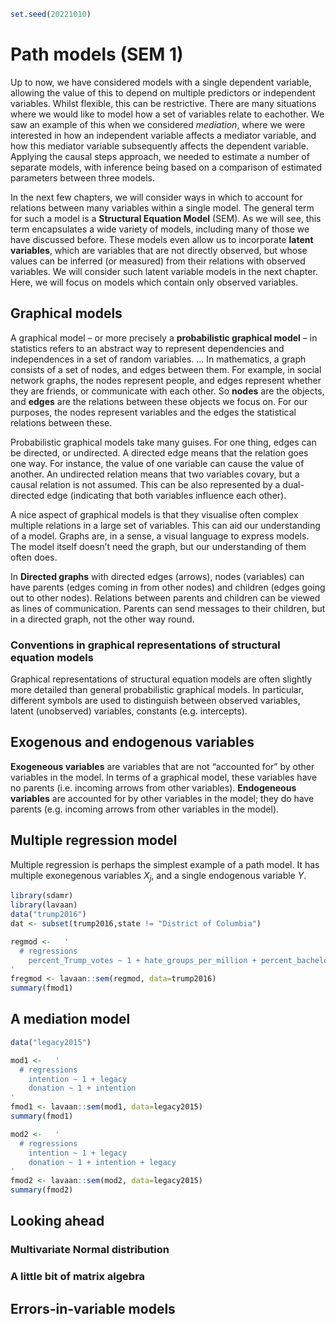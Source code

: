 ```r
set.seed(20221010)
```

# Path models (SEM 1) {#ch-SEM-path-models}

<!-- https://stats.oarc.ucla.edu/r/seminars/rsem/ -->

Up to now, we have considered models with a single dependent variable, allowing the value of this to depend on multiple predictors or independent variables. Whilst flexible, this can be restrictive. There are many situations where we would like to model how a set of variables relate to eachother. We saw an example of this when we considered *mediation*, where we were interested in how an independent variable affects a mediator variable, and how this mediator variable subsequently affects the dependent variable. Applying the causal steps approach, we needed to estimate a number of separate models, with inference being based on a comparison of estimated parameters between three models.

In the next few chapters, we will consider ways in which to account for relations between many variables within a single model. The general term for such a model is a **Structural Equation Model** (SEM). As we will see, this term encapsulates a wide variety of models, including many of those we have discussed before. These models even allow us to incorporate **latent variables**, which are variables that are not directly observed, but whose values can be inferred (or measured) from their relations with observed variables. We will consider such latent variable models in the next chapter. Here, we will focus on models which contain only observed variables. 

## Graphical models

A graphical model -- or more precisely a **probabilistic graphical model** -- in statistics refers to an abstract way to represent dependencies and independences in a set of random variables. ... In mathematics, a graph consists of a set of nodes, and edges between them. For example, in social network graphs, the nodes represent people, and edges represent whether they are friends, or communicate with each other. So **nodes** are the objects, and **edges** are the relations between these objects we focus on. For our purposes, the nodes represent variables and the edges the statistical relations between these.

Probabilistic graphical models take many guises. For one thing, edges can be directed, or undirected. A directed edge means that the relation goes one way. For instance, the value of one variable can cause the value of another. An undirected relation means that two variables covary, but a causal relation is not assumed. This can be also represented by a dual-directed edge (indicating that both variables influence each other).

A nice aspect of graphical models is that they visualise often complex multiple relations in a large set of variables. This can aid our understanding of a model. Graphs are, in a sense, a visual language to express models. The model itself doesn't need the graph, but our understanding of them often does.

In **Directed graphs** with directed edges (arrows), nodes (variables) can have parents (edges coming in from other nodes) and children (edges going out to other nodes). Relations between parents and children can be viewed as lines of communication. Parents can send messages to their children, but in a directed graph, not the other way round.

### Conventions in graphical representations of structural equation models

Graphical representations of structural equation models are often slightly more detailed than general probabilistic graphical models. In particular, different symbols are used to distinguish between observed variables, latent (unobserved) variables, constants (e.g. intercepts). 

## Exogenous and endogenous variables

**Exogeneous variables** are variables that are not "accounted for" by other variables in the model. In terms of a graphical model, these variables have no parents (i.e. incoming arrows from other variables). **Endogeneous variables** are accounted for by other variables in the model; they do have parents (e.g. incoming arrows from other variables in the model).

## Multiple regression model

Multiple regression is perhaps the simplest example of a path model. It has multiple exonegenous variables $X_j$, and a single endogenous variable $Y$.

```r
library(sdamr)
library(lavaan)
data("trump2016")
dat <- subset(trump2016,state != "District of Columbia")

regmod <-   '
  # regressions
    percent_Trump_votes ~ 1 + hate_groups_per_million + percent_bachelors_degree_or_higher
'
fregmod <- lavaan::sem(regmod, data=trump2016)
summary(fmod1)
```

## A mediation model

```r

data("legacy2015")

mod1 <-   '
  # regressions
    intention ~ 1 + legacy
    donation ~ 1 + intention
'
fmod1 <- lavaan::sem(mod1, data=legacy2015)
summary(fmod1)

mod2 <-   '
  # regressions
    intention ~ 1 + legacy
    donation ~ 1 + intention + legacy
'
fmod2 <- lavaan::sem(mod2, data=legacy2015)
summary(fmod2)

```

## Looking ahead

### Multivariate Normal distribution

### A little bit of matrix algebra

<!-- https://bookdown.org/compfinezbook/introFinRbook/Matrix-Algebra-Review.html -->
<!-- https://bkenkel.com/pdaps/matrix.html -->

## Errors-in-variable models
